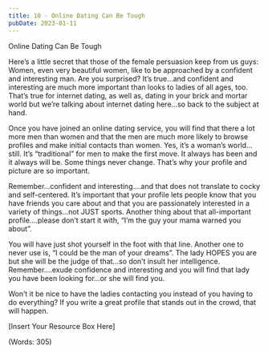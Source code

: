 ```yaml
---
title: 10 - Online Dating Can Be Tough
pubDate: 2023-01-11
---
```


Online Dating Can Be Tough


Here’s a little secret that those of the female persuasion keep from us guys:  Women, even very beautiful women, like to be approached by a confident and interesting man.  Are you surprised?  It’s true…and confident and interesting are much more important than looks to ladies of all ages, too. That’s true for internet dating, as well as, dating in your brick and mortar world but we’re talking about internet dating here…so back to the subject at hand.     

Once you have joined an online dating service, you will find that there a lot more men than women and that the men are much more likely to browse profiles and make initial contacts than women.  Yes, it’s a woman’s world…still.  It’s “traditional” for men to make the first move.  It always has been and it always will be. Some things never change. That’s why your profile and picture are so important.

Remember…confident and interesting….and that does not translate to cocky and self-centered. It’s important that your profile lets people know that you have friends you care about and that you are passionately interested in a variety of things…not JUST sports. Another thing about that all-important profile….please don’t start it with, “I’m the guy your mama warned you about”.

You will have just shot yourself in the foot with that line.  Another one to never use is, “I could be the man of your dreams”.  The lady HOPES you are but she will be the judge of that…so don’t insult her intelligence. Remember….exude confidence and interesting and you will find that lady you have been looking for…or she will find you.

Won’t it be nice to have the ladies contacting you instead of you having to do everything?  If you write a great profile that stands out in the crowd, that will happen.  


[Insert Your Resource Box Here]

(Words: 305)